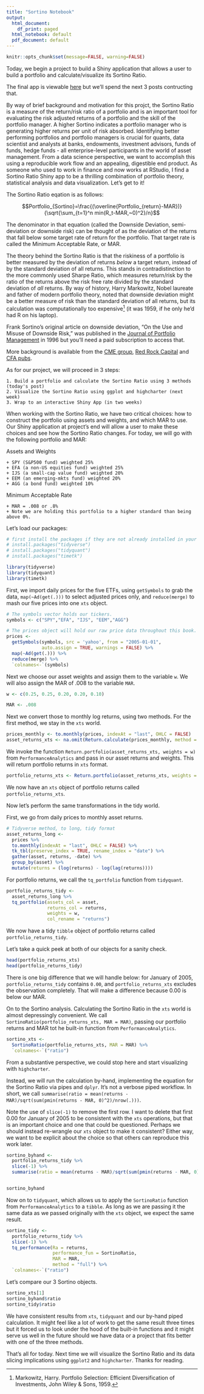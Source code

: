 ```yaml
---
title: "Sortino Notebook"
output:
  html_document:
    df_print: paged
  html_notebook: default
  pdf_document: default
---
```


```r
knitr::opts_chunk$set(message=FALSE, warning=FALSE)
```

Today, we begin a project to build a Shiny application that allows a user to build a portfolio and calculate/visualize its Sortino Ratio. 

The final app is viewable [here](https://jkr216.shinyapps.io/Sortino-Shiny/) but we'll spend the next 3 posts contructing that.

By way of brief background and motivation for this projct, the Sortino Ratio is a measure of the return/risk ratio of a portfolio and is an important tool for evaluating the risk adjusted returns of a portfolio and the skill of the portfolio manager. A higher Sortino indicates a portfolio manager who is generating higher returns per unit of risk absorbed.  Identifying better performing portfolios and portfolio managers is crucial for quants, data scientist and analysts at banks, endowments, investment advisors, funds of funds, hedge funds - all enterprise-level participants in the world of asset management.  From a data science perspective, we want to accomplish this using a reproducible work flow and an appealing, digestible end product.  As someone who used to work in finance and now works at RStudio, I find a Sortino Ratio Shiny app to be a thrilling combination of portfolio theory, statistical analysis and data visualization. Let's get to it!

The Sortino Ratio eqation is as follows:   

$$Portfolio_{Sortino}=\frac{(\overline{Portfolio_{return}-MAR})}{\sqrt{\sum_{t=1}^n min(R_t-MAR,~0)^2}/n}$$

The denominator in that equation (called the Downside Deviation, semi-deviation or downside risk) can be thought of as the deviation of the returns that fall below some target rate of return for the portfolio. That target rate is called the Minimum Acceptable Rate, or MAR.

The theory behind the Sortino Ratio is that the riskiness of a portfolio is better measured by the deviation of returns *below* a target return, instead of by the standard deviation of all returns.  This stands in contradistinction to the more commonly used Sharpe Ratio, which measures return/risk by the ratio of the returns above the risk free rate divided by the standard deviation of *all* returns.  By way of history, Harry Markowitz, Nobel laureate and father of modern portfolio theory, noted that downside deviation might be a better measure of risk than the standard deviation of all returns, but its calculation was computationally too expensive[^1] (it was 1959, if he only he'd had R on his laptop).

[^1]: Markowitz, Harry. Portfolio Selection: Efficient Diversification of Investments, John Wiley & Sons, 1959.

Frank Sortino's original article on downside deviation, "On the Use and Misuse of Downside Risk," was published in the [Journal of Portfolio Management](http://www.iijournals.com/doi/abs/10.3905/jpm.1996.35) in 1996 but you'll need a paid subscription to access that.

More background is available from the [CME group](http://www.cmegroup.com/education/files/sortino-a-sharper-ratio.pdf), [Red Rock Capital](http://www.redrockcapital.com/Sortino__A__Sharper__Ratio_Red_Rock_Capital.pdf) and [CFA pubs](http://www.cfapubs.org/doi/pdf/10.2469/ipmn.v2012.n1.1).

As for our project, we will proceed in 3 steps:

    1. Build a portfolio and calculate the Sortino Ratio using 3 methods (today's post)
    2. Visualize the Sortino Ratio using ggplot and highcharter (next week)
    3. Wrap to an interactive Shiny App (in two weeks)

When working with the Sortino Ratio, we have two critical choices: how to construct the portfolio using assets and weights, and which MAR to use.  Our Shiny application at project's end will allow a user to make these choices and see how the Sortino Ratio changes.  For today, we will go with the following portfolio and MAR: 

Assets and Weights

    + SPY (S&P500 fund) weighted 25%
    + EFA (a non-US equities fund) weighted 25%
    + IJS (a small-cap value fund) weighted 20%
    + EEM (an emerging-mkts fund) weighted 20%
    + AGG (a bond fund) weighted 10%
    
Minimum Acceptable Rate
    
    + MAR = .008 or .8%
    + Note we are holding this portfolio to a higher standard than being above 0%.

Let's load our packages: 

```r
# first install the packages if they are not already installed in your environment.
# install.packages("tidyverse")
# install.packages("tidyquant")
# install.packages("timetk")

library(tidyverse)
library(tidyquant)
library(timetk)
```

First, we import daily prices for the five ETFs, using `getSymbols` to grab the data, `map(~Ad(get(.)))` to select adjusted prices only, and `reduce(merge)` to mash our five prices into one `xts` object.

```r
# The symbols vector holds our tickers. 
symbols <- c("SPY","EFA", "IJS", "EEM","AGG")

# The prices object will hold our raw price data throughout this book.
prices <- 
  getSymbols(symbols, src = 'yahoo', from = "2005-01-01", 
             auto.assign = TRUE, warnings = FALSE) %>% 
  map(~Ad(get(.))) %>% 
  reduce(merge) %>%
  `colnames<-`(symbols)
```

Next we choose our asset weights and assign them to the variable `w`. We will also assign the MAR of .008 to the variable `MAR`.

```r
w <- c(0.25, 0.25, 0.20, 0.20, 0.10)

MAR <- .008

```

Next we convert those to monthly log returns, using two methods. For the first method, we stay in the `xts` world.

```r

prices_monthly <- to.monthly(prices, indexAt = "last", OHLC = FALSE)
asset_returns_xts <- na.omit(Return.calculate(prices_monthly, method = "log"))
```

We invoke the function `Return.portfolio(asset_returns_xts, weights = w)` from `PerformanceAnalytics` and pass in our asset returns and weights. This will return portfolio returns in `xts` format.

```r

portfolio_returns_xts <- Return.portfolio(asset_returns_xts, weights = w)
```

We now have an `xts` object of portfolio returns called `portfolio_returns_xts`.

Now let's perform the same transformations in the tidy world.

First, we go from daily prices to monthly asset returns.

```r
# Tidyverse method, to long, tidy format
asset_returns_long <- 
  prices %>% 
  to.monthly(indexAt = "last", OHLC = FALSE) %>% 
  tk_tbl(preserve_index = TRUE, rename_index = "date") %>%
  gather(asset, returns, -date) %>% 
  group_by(asset) %>%  
  mutate(returns = (log(returns) - log(lag(returns))))
```

For portfolio returns, we call the `tq_portfolio` function from `tidyquant`.

```r

portfolio_returns_tidy <- 
  asset_returns_long %>% 
  tq_portfolio(assets_col = asset, 
               returns_col = returns, 
               weights = w,
               col_rename = "returns")
```

We now have a tidy `tibble` object of portfolio returns called `portfolio_returns_tidy`.

Let's take a quick peek at both of our objects for a sanity check.

```r
head(portfolio_returns_xts)
head(portfolio_returns_tidy)
```

There is one big difference that we will handle below: for January of 2005,  `portfolio_returns_tidy` contains `0.00`, and `portfolio_returns_xts` excludes the observation completely. That will make a difference because 0.00 is below our MAR.

On to the Sortino analysis.  Calculating the Sortino Ratio in the `xts` world is almost depressingly convenient. We call `SortinoRatio(portfolio_returns_xts, MAR = MAR)`, passing our portfolio returns and MAR tot he built-in function from `PerformanceAnalytics`.

```r
sortino_xts <- 
  SortinoRatio(portfolio_returns_xts, MAR = MAR) %>% 
  `colnames<-`("ratio")
```

From a substantive perspective, we could stop here and start visualizing with `highcharter`. 

Instead, we will run the calculation by-hand, implementing the equation for the Sortino Ratio via pipes and `dplyr`.  It's not a verbose piped workflow. In short, we call `summarise(ratio = mean(returns - MAR)/sqrt(sum(pmin(returns - MAR, 0)^2)/nrow(.)))`.  

Note the use of `slice(-1)` to remove the first row. I want to delete that first 0.00 for January of 2005 to be consistent with the `xts` operations, but that is an important choice and one that could be questioned. Perhaps we should instead re-wrangle our `xts` object to make it consistent? Either way, we want to be explicit about the choice so that others can reproduce this work later.

```r
sortino_byhand <- 
  portfolio_returns_tidy %>% 
  slice(-1) %>%
  summarise(ratio = mean(returns - MAR)/sqrt(sum(pmin(returns - MAR, 0)^2)/nrow(.)))


sortino_byhand

```


Now on to `tidyquant`, which allows us to apply the `SortinoRatio` function from `PerformanceAnalytics` to a `tibble`. As long as we are passing it the same data as we passed originally with the `xts` object, we expect the same result.


```r
sortino_tidy <- 
  portfolio_returns_tidy %>%
  slice(-1) %>% 
  tq_performance(Ra = returns, 
                 performance_fun = SortinoRatio, 
                 MAR = MAR,
                 method = "full") %>% 
  `colnames<-`("ratio")
```

Let's compare our 3 Sortino objects. 

```r
sortino_xts[1]
sortino_byhand$ratio
sortino_tidy$ratio
```

We have consistent results from `xts`, `tidyquant` and our by-hand piped calculation.  It might feel like a lot of work to get the same result three times but it forced us to look under the hood of the built-in functions and it might serve us well in the future should we have data or a project that fits better with one of the three methods.  

That's all for today. Next time we will visualize the Sortino Ratio and its data slicing implications using `ggplot2` and `highcharter`. Thanks for reading.


